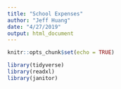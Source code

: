 ```yaml
---
title: "School Expenses"
author: "Jeff Huang"
date: "4/27/2019"
output: html_document
---
```


```r
knitr::opts_chunk$set(echo = TRUE)

library(tidyverse)
library(readxl)
library(janitor)
```

```r



```


